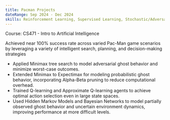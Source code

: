 ```yaml
---
title: Pacman Projects 
dateRange: Sep 2024 - Dec 2024
skills: Reinforcement Learning, Supervised Learning, Stochastic/Adversarial Search
---
```


Course: CS471 - Intro to Artificial Intelligence

Achieved near 100% success rate across varied Pac-Man game scenarios by leveraging a variety of intelligent search, planning, and decision-making strategies  

- Applied Minimax tree search to model adversarial ghost behavior and minimize worst-case outcomes. 
- Extended Minimax to Expectimax for modeling probabilistic ghost behavior, incorporating Alpha-Beta pruning to reduce computational overhead. 
- Trained Q-learning and Approximate Q-learning agents to achieve optimal action selection even in large state spaces.  
- Used Hidden Markov Models and Bayesian Networks to model partially observed ghost behavior and uncertain environment dynamics, improving performance at more difficult levels.   